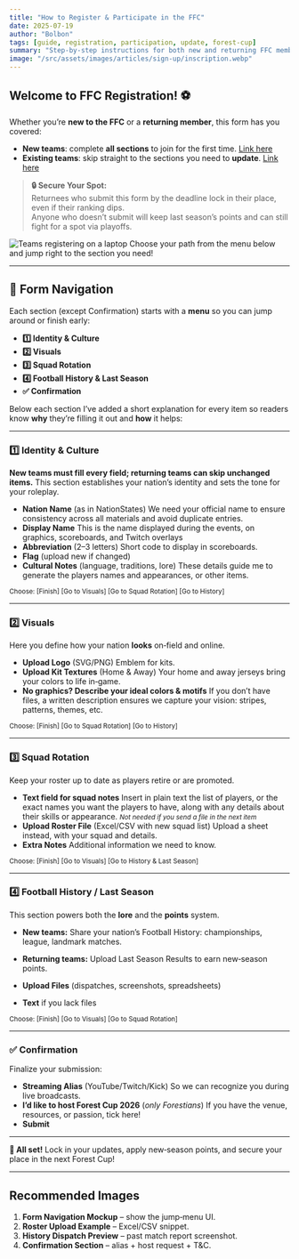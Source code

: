 ```yaml
---
title: "How to Register & Participate in the FFC"
date: 2025-07-19
author: "Bolbon"
tags: [guide, registration, participation, update, forest-cup]
summary: "Step-by-step instructions for both new and returning FFC members to register, update their team details, and secure their spot for next Forest Cup."
image: "/src/assets/images/articles/sign-up/inscription.webp"
---
```


## Welcome to FFC Registration! ⚽️

Whether you’re **new to the FFC** or a **returning member**, this form has you covered:

- **New teams**: complete **all sections** to join for the first time. <a href={NEW_MEMBERS_FORM_LINK} target="_blank">Link here</a> 
- **Existing teams**: skip straight to the sections you need to **update**. <a href={FFC_MEMBERS_FORM_LINK} target="_blank">Link here</a> 

> **🔒 Secure Your Spot:**  
> Returnees who submit this form by the deadline lock in their place, even if their ranking dips.  
> Anyone who doesn’t submit will keep last season’s points and can still fight for a spot via playoffs.

<div class="flex flex-col items-center justify-center my-6">
  <Image
    src={Banner}
    alt="Teams registering on a laptop"
    class="rounded-xl shadow-lg h-80 w-full object-cover -mb-4"
    quality={40}
    format="webp"
  />
  <span class="mt-2 text-xs text-gray-400 font-normal w-full text-left">
    Choose your path from the menu below and jump right to the section you need!
  </span>
</div>

---

## 🔢 Form Navigation

Each section (except Confirmation) starts with a **menu** so you can jump around or finish early:

- **1️⃣ Identity & Culture**  
- **2️⃣ Visuals**  
- **3️⃣ Squad Rotation**  
- **4️⃣ Football History & Last Season**  
- **✅ Confirmation**

Below each section I’ve added a short explanation for every item so readers know **why** they’re filling it out and **how** it helps:

---

### 1️⃣ Identity & Culture

**New teams must fill every field; returning teams can skip unchanged items.** This section establishes your nation’s identity and sets the tone for your roleplay.

* **Nation Name** (as in NationStates)
  We need your official name to ensure consistency across all materials and avoid duplicate entries.
* **Display Name**
  This is the name displayed during the events, on graphics, scoreboards, and Twitch overlays
* **Abbreviation** (2–3 letters)
  Short code to display in scoreboards.
* **Flag** (upload new if changed)
* **Cultural Notes** (language, traditions, lore)
  These details guide me to generate the players names and appearances, or other items.

<small class="text-gray-500">Choose: \[Finish] \[Go to Visuals] \[Go to Squad Rotation] \[Go to History]</small>

---

### 2️⃣ Visuals

Here you define how your nation **looks** on‑field and online.

* **Upload Logo** (SVG/PNG)
    Emblem for kits.
* **Upload Kit Textures** (Home & Away)
    Your home and away jerseys bring your colors to life in‑game.
* **No graphics? Describe your ideal colors & motifs**
    If you don’t have files, a written description ensures we capture your vision: stripes, patterns, themes, etc.

<small class="text-gray-500">Choose: \[Finish] \[Go to Squad Rotation] \[Go to History]</small>

---

### 3️⃣ Squad Rotation

Keep your roster up to date as players retire or are promoted.

* **Text field for squad notes**
    Insert in plain text the list of players, or the exact names you want the players to have, along with any details about their skills or appearance.
    <small class="text-gray-500">_Not needed if you send a file in the next item_</small>
* **Upload Roster File** (Excel/CSV with new squad list)
    Upload a sheet instead, with your squad and details.
* **Extra Notes**
    Additional information we need to know.

<small class="text-gray-500">Choose: \[Finish] \[Go to Visuals] \[Go to History & Last Season]</small>

---

### 4️⃣ Football History / Last Season

This section powers both the **lore** and the **points** system.

* **New teams:** Share your nation’s Football History: championships, league, landmark matches.
* **Returning teams:** Upload Last Season Results to earn new‑season points.

* **Upload Files** (dispatches, screenshots, spreadsheets)
  
* **Text** if you lack files

<small class="text-gray-500">Choose: \[Finish] \[Go to Visuals] \[Go to Squad Rotation]</small>

---

### ✅ Confirmation

Finalize your submission:

* **Streaming Alias** (YouTube/Twitch/Kick)
    So we can recognize you during live broadcasts.
* **I’d like to host Forest Cup 2026** (*only Forestians*)
    If you have the venue, resources, or passion, tick here!
* **Submit**

---

**🎉 All set!**
Lock in your updates, apply new‑season points, and secure your place in the next Forest Cup!

---

## Recommended Images

1. **Form Navigation Mockup** – show the jump‑menu UI.  
2. **Roster Upload Example** – Excel/CSV snippet.  
3. **History Dispatch Preview** – past match report screenshot.  
4. **Confirmation Section** – alias + host request + T&C.  
